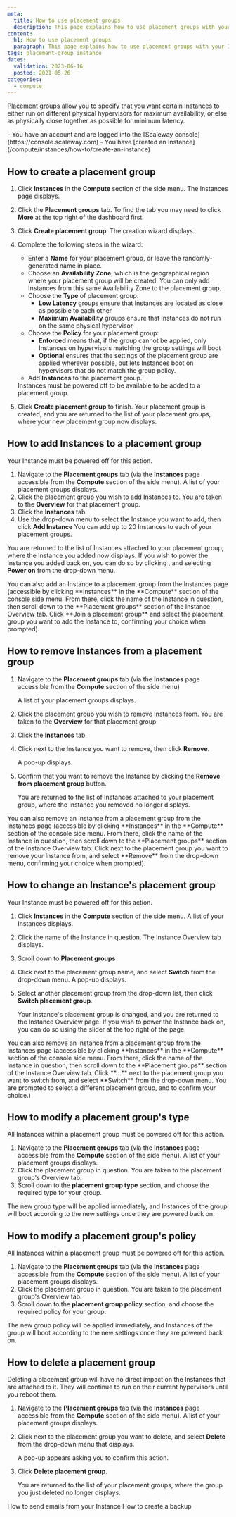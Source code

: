 ```yaml
---
meta:
  title: How to use placement groups
  description: This page explains how to use placement groups with your Instances
content:
  h1: How to use placement groups
  paragraph: This page explains how to use placement groups with your Instances
tags: placement-group instance 
dates:
  validation: 2023-06-16
  posted: 2021-05-26
categories:
  - compute 
---
```


[Placement groups](/compute/instances/concepts/#placement-groups) allow you to specify that you want certain Instances to either run on different physical hypervisors for maximum availability, or else as physically close together as possible for minimum latency.

<Macro id="iam-requirements" />

<Message type="requirement">
  - You have an account and are logged into the [Scaleway console](https://console.scaleway.com)
  - You have [created an Instance](/compute/instances/how-to/create-an-instance)
</Message>

## How to create a placement group

1. Click **Instances** in the **Compute** section of the side menu. The Instances page displays.
    <Lightbox src="scaleway-placement-groups-more.webp" alt=""/>
2. Click the **Placement groups** tab. To find the tab you may need to click **More** at the top right of the dashboard first.
    <Lightbox src="scaleway-placement-groups-create.webp" alt=""/>
3. Click **Create placement group**. The creation wizard displays.
4. Complete the following steps in the wizard: 
    - Enter a **Name** for your placement group, or leave the randomly-generated name in place. 
    - Choose an **Availability Zone**, which is the geographical region where your placement group will be created. You can only add Instances from this same Availability Zone to the placement group.
    - Choose the **Type** of placement group:
      - **Low Latency** groups ensure that Instances are located as close as possible to each other
      - **Maximum Availability** groups ensure that Instances do not run on the same physical hypervisor 
    - Choose the **Policy** for your placement group:
      - **Enforced** means that, if the group cannot be applied, only Instances on hypervisors matching the group settings will boot
      - **Optional** ensures that the settings of the placement group are applied wherever possible, but lets Instances boot on hypervisors that do not match the group policy.
    - Add **Instances** to the placement group. 

    <Message type="important">
      Instances must be powered off to be available to be added to a placement group.
    </Message>
5. Click **Create placement group** to finish. Your placement group is created, and you are returned to the list of your placement groups, where your new placement group now displays.

## How to add Instances to a placement group

<Message type="important">
  Your Instance must be powered off for this action.
</Message>

1. Navigate to the **Placement groups** tab (via the **Instances** page accessible from the **Compute** section of the side menu). A list of your placement groups displays.
2. Click the placement group you wish to add Instances to. You are taken to the **Overview** for that placement group.
3. Click the **Instances** tab.
    <Lightbox src="scaleway-placement-grp-add-instance.webp" alt=""/>
4. Use the drop-down menu to select the Instance you want to add, then click **Add Instance**
    <Message type="note">
      You can add up to 20 Instances to each of your placement groups.
    </Message>

You are returned to the list of Instances attached to your placement group, where the Instance you added now displays. If you wish to power the Instance you added back on, you can do so by clicking <Icon name="more" />, and selecting **Power on** from the drop-down menu.

  <Message type="tip">
    You can also add an Instance to a placement group from the Instances page (accessible by clicking **Instances** in the **Compute** section of the console side menu. From there, click the name of the Instance in question, then scroll down to the **Placement groups** section of the Instance Overview tab. Click **Join a placement group** and select the placement group you want to add the Instance to, confirming your choice when prompted).
  </Message>

## How to remove Instances from a placement group

1. Navigate to the **Placement groups** tab (via the **Instances** page accessible from the **Compute** section of the side menu)

    A list of your placement groups displays.
2. Click the placement group you wish to remove Instances from. You are taken to the **Overview** for that placement group.
3. Click the **Instances** tab.
    <Lightbox src="scaleway-placement-grp-remove-instance.webp" alt=""/>
4. Click <Icon name="more" /> next to the Instance you want to remove, then click **Remove**. 
    <Lightbox src="scaleway-placement-grp-remove-instance.webp" alt=""/>
    
    A pop-up displays.
5. Confirm that you want to remove the Instance by clicking the **Remove from placement group** button.

    You are returned to the list of Instances attached to your placement group, where the Instance you removed no longer displays.

<Message type="tip">
  You can also remove an Instance from a placement group from the Instances page (accessible by clicking **Instances** in the **Compute** section of the console side menu. From there, click the name of the Instance in question, then scroll down to the **Placement groups** section of the Instance Overview tab. Click <Icon name="more" /> next to the placement group you want to remove your Instance from, and select **Remove** from the drop-down menu, confirming your choice when prompted).
</Message>

## How to change an Instance's placement group

<Message type="important">
  Your Instance must be powered off for this action.
</Message>

1. Click **Instances** in the **Compute** section of the side menu. A list of your Instances displays.
2. Click the name of the Instance in question. The Instance Overview tab displays.
3. Scroll down to **Placement groups**
    <Lightbox src="scaleway-change-placement-group.webp" alt=""/>
4. Click <Icon name="more" /> next to the placement group name, and select **Switch** from the drop-down menu. A pop-up displays.
5. Select another placement group from the drop-down list, then click **Switch placement group**.

    Your Instance's placement group is changed, and you are returned to the Instance Overview page. If you wish to power the Instance back on, you can do so using the slider at the top right of the page.

<Message type="tip">
  You can also remove an Instance from a placement group from the Instances page (accessible by clicking **Instances** in the **Compute** section of the console side menu. From there, click the name of the Instance in question, then scroll down to the **Placement groups** section of the Instance Overview tab. Click **...** next to the placement group you want to switch from, and select **Switch** from the drop-down menu. You are prompted to select a different placement group, and to confirm your choice.)
</Message>

## How to modify a placement group's type

<Message type="important">
  All Instances within a placement group must be powered off for this action.
</Message>

1. Navigate to the **Placement groups** tab (via the **Instances** page accessible from the **Compute** section of the side menu). A list of your placement groups displays.
2. Click the placement group in question. You are taken to the placement group's Overview tab.
3. Scroll down to the **placement group type** section, and choose the required type for your group.
    <Lightbox src="scaleway-change-placementgroup-type.webp" alt=""/>

The new group type will be applied immediately, and Instances of the group will boot according to the new settings once they are powered back on.

## How to modify a placement group's policy

<Message type="important">
  All Instances within a placement group must be powered off for this action.
</Message>

1. Navigate to the **Placement groups** tab (via the **Instances** page accessible from the **Compute** section of the side menu). A list of your placement groups displays.
2. Click the placement group in question. You are taken to the placement group's Overview tab.
3. Scroll down to the **placement group policy** section, and choose the required policy for your group.
    <Lightbox src="scaleway-change-placementgroup-policy.webp" alt=""/>

The new group policy will be applied immediately, and Instances of the group will boot according to the new settings once they are powered back on.

## How to delete a placement group

Deleting a placement group will have no direct impact on the Instances that are attached to it. They will continue to run on their current hypervisors until you reboot them.

1. Navigate to the **Placement groups** tab (via the **Instances** page accessible from the **Compute** section of the side menu). A list of your placement groups displays.
2. Click <Icon name="more" /> next to the placement group you want to delete, and select **Delete** from the drop-down menu that displays.
    <Lightbox src="scaleway-delete-placement-group.webp" alt=""/>
    
   A pop-up appears asking you to confirm this action.
3. Click **Delete placement group**.

    You are returned to the list of your placement groups, where the group you just deleted no longer displays.


<Navigation title="See Also">
  <PreviousButton to="/compute/instances/how-to/send-emails-from-your-instance/">How to send emails from your Instance</PreviousButton>
  <NextButton to="/compute/instances/how-to/create-a-backup/">How to create a backup</NextButton>
</Navigation>